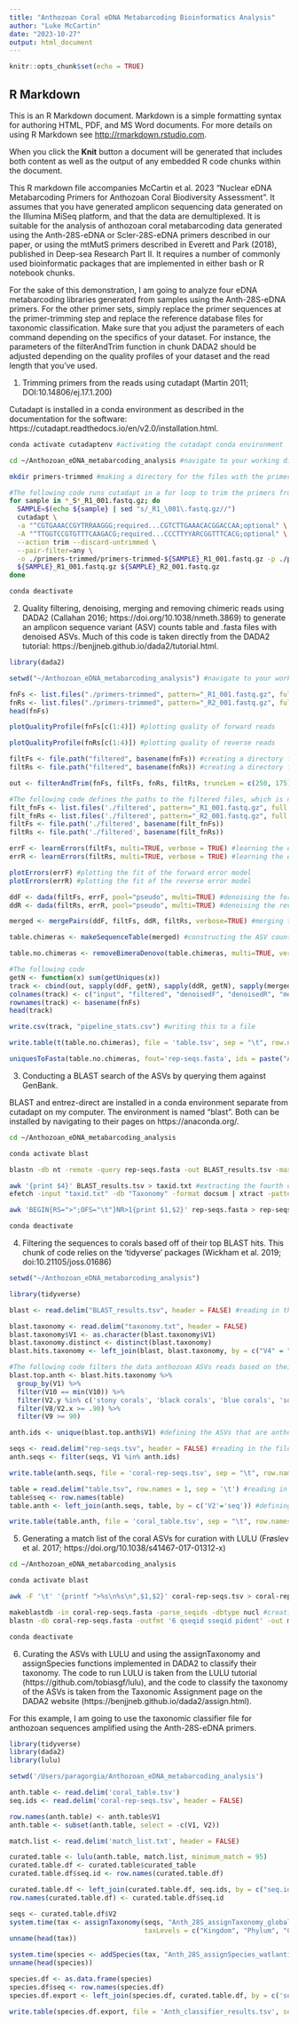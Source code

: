 ```yaml
---
title: "Anthozoan Coral eDNA Metabarcoding Bioinformatics Analysis"
author: "Luke McCartin"
date: "2023-10-27"
output: html_document
---
```


```r
knitr::opts_chunk$set(echo = TRUE)
```

## R Markdown

This is an R Markdown document. Markdown is a simple formatting syntax for authoring HTML, PDF, and MS Word documents. For more details on using R Markdown see <http://rmarkdown.rstudio.com>.

When you click the **Knit** button a document will be generated that includes both content as well as the output of any embedded R code chunks within the document.

This R markdown file accompanies McCartin et al. 2023 "Nuclear eDNA Metabarcoding Primers for Anthozoan Coral Biodiversity Assessment". It assumes that you have generated amplicon sequencing data generated on the Illumina MiSeq platform, and that the data are demultiplexed. It is suitable for the analysis of anthozoan coral metabarcoding data generated using the Anth-28S-eDNA or Scler-28S-eDNA primers described in our paper, or using the mtMutS primers described in Everett and Park (2018), published in Deep-sea Research Part II. It requires a number of commonly used bioinformatic packages that are implemented in either bash or R notebook chunks.

For the sake of this demonstration, I am going to analyze four eDNA metabarcoding libraries generated from samples using the Anth-28S-eDNA primers. For the other primer sets, simply replace the primer sequences at the primer-trimming step and replace the reference database files for taxonomic classification. Make sure that you adjust the parameters of each command depending on the specifics of your dataset. For instance, the parameters of the filterAndTrim function in chunk DADA2 should be adjusted depending on the quality profiles of your dataset and the read length that you've used.

1. Trimming primers from the reads using cutadapt (Martin 2011; DOI:10.14806/ej.17.1.200) 

Cutadapt is installed in a conda environment as described in the documentation for the software: https://cutadapt.readthedocs.io/en/v2.0/installation.html.

```zsh
conda activate cutadaptenv #activating the cutadapt conda environment

cd ~/Anthozoan_eDNA_metabarcoding_analysis #navigate to your working directory here

mkdir primers-trimmed #making a directory for the files with the primers trimmed

#The following code runs cutadapt in a for loop to trim the primers from the reads using the default parameters.
for sample in *_S*_R1_001.fastq.gz; do
  SAMPLE=$(echo ${sample} | sed "s/_R1_\001\.fastq.gz//")
  cutadapt \
  -a "^CGTGAAACCGYTRRAAGGG;required...CGTCTTGAAACACGGACCAA;optional" \
  -A "^TTGGTCCGTGTTTCAAGACG;required...CCCTTYYARCGGTTTCACG;optional" \
  --action trim --discard-untrimmed \
  --pair-filter=any \
  -o ./primers-trimmed/primers-trimmed-${SAMPLE}_R1_001.fastq.gz -p ./primers-trimmed/primers-trimmed-${SAMPLE}_R2_001.fastq.gz \
  ${SAMPLE}_R1_001.fastq.gz ${SAMPLE}_R2_001.fastq.gz
done

conda deactivate
```

2. Quality filtering, denoising, merging and removing chimeric reads using DADA2 (Callahan 2016; https://doi.org/10.1038/nmeth.3869) to generate an amplicon sequence variant (ASV) counts table and .fasta files with denoised ASVs. Much of this code is taken directly from the DADA2 tutorial: https://benjjneb.github.io/dada2/tutorial.html.

```r
library(dada2)

setwd("~/Anthozoan_eDNA_metabarcoding_analysis") #navigate to your working directory here

fnFs <- list.files("./primers-trimmed", pattern="_R1_001.fastq.gz", full.names=TRUE) #listing and define the fastq.gz files with trimmed, forward reads
fnRs <- list.files("./primers-trimmed", pattern="_R2_001.fastq.gz", full.names=TRUE) #listing and define the fastq.gz files with trimmed, reverse reads
head(fnFs)

plotQualityProfile(fnFs[c(1:4)]) #plotting quality of forward reads

plotQualityProfile(fnRs[c(1:4)]) #plotting quality of reverse reads

filtFs <- file.path("filtered", basename(fnFs)) #creating a directory for the filtered forward reads
filtRs <- file.path("filtered", basename(fnRs)) #creating a directory for the filtered reverse reads

out <- filterAndTrim(fnFs, filtFs, fnRs, filtRs, truncLen = c(250, 175), verbose = TRUE) #quality filtering the reads and truncating them to 250 (forward) and 175 (reverse) bp based off of their quality profiles

#The following code defines the paths to the filtered files, which is necessary in case some sequence files have no reads that pass the filter (reasonable for negative control samples).
filt_fnFs <- list.files('./filtered', pattern="_R1_001.fastq.gz", full.names=TRUE)
filt_fnRs <- list.files('./filtered', pattern="_R2_001.fastq.gz", full.names=TRUE)
filtFs <- file.path('./filtered', basename(filt_fnFs))
filtRs <- file.path('./filtered', basename(filt_fnRs))

errF <- learnErrors(filtFs, multi=TRUE, verbose = TRUE) #learning the error models for the forward, filtered reads
errR <- learnErrors(filtRs, multi=TRUE, verbose = TRUE) #learning the error models for the reverse, filtered reads

plotErrors(errF) #plotting the fit of the forward error model
plotErrors(errR) #plotting the fit of the reverse error model

ddF <- dada(filtFs, errF, pool="pseudo", multi=TRUE) #denoising the forward reads
ddR <- dada(filtRs, errR, pool="pseudo", multi=TRUE) #denoising the reverse reads

merged <- mergePairs(ddF, filtFs, ddR, filtRs, verbose=TRUE) #merging the read pairs

table.chimeras <- makeSequenceTable(merged) #constructing the ASV counts table

table.no.chimeras <- removeBimeraDenovo(table.chimeras, multi=TRUE, verbose=TRUE) #removing chimeric ASVs

#The following code 
getN <- function(x) sum(getUniques(x))
track <- cbind(out, sapply(ddF, getN), sapply(ddR, getN), sapply(merged, getN), rowSums(table.no.chimeras))
colnames(track) <- c("input", "filtered", "denoisedF", "denoisedR", "merged", "nonchim")
rownames(track) <- basename(fnFs)
head(track)

write.csv(track, "pipeline_stats.csv") #writing this to a file

write.table(t(table.no.chimeras), file = 'table.tsv', sep = "\t", row.names = TRUE, col.names=NA, quote=FALSE) #writing the ASV counts table to a file

uniquesToFasta(table.no.chimeras, fout='rep-seqs.fasta', ids = paste("ASV",1:ncol(table.no.chimeras),sep="_")) #writing the ASVS to a .fasta file as well
```

3. Conducting a BLAST search of the ASVs by querying them against GenBank.

BLAST and entrez-direct are installed in a conda environment separate from cutadapt on my computer. The environment is named "blast". Both can be installed by navigating to their pages on https://anaconda.org/.

```zsh
cd ~/Anthozoan_eDNA_metabarcoding_analysis

conda activate blast

blastn -db nt -remote -query rep-seqs.fasta -out BLAST_results.tsv -max_target_seqs 10 -outfmt "6 qseqid qlen sseqid staxids slen sstart send length pident evalue"

awk '{print $4}' BLAST_results.tsv > taxid.txt #extracting the fourth column, which contains the subject taxonomy ids of each subject sequence
efetch -input "taxid.txt" -db "Taxonomy" -format docsum | xtract -pattern DocumentSummary -element Id Division Genus Species > taxonomy.txt #returning the taxonomic identifications of for each taxonomy id #

awk 'BEGIN{RS=">";OFS="\t"}NR>1{print $1,$2}' rep-seqs.fasta > rep-seqs.tsv

conda deactivate
```

4. Filtering the sequences to corals based off of their top BLAST hits. This chunk of code relies on the 'tidyverse' packages (Wickham et al. 2019; doi:10.21105/joss.01686)

```r
setwd("~/Anthozoan_eDNA_metabarcoding_analysis")

library(tidyverse)

blast <- read.delim("BLAST_results.tsv", header = FALSE) #reading in the blast results

blast.taxonomy <- read.delim("taxonomy.txt", header = FALSE)
blast.taxonomy$V1 <- as.character(blast.taxonomy$V1)
blast.taxonomy.distinct <- distinct(blast.taxonomy)
blast.hits.taxonomy <- left_join(blast, blast.taxonomy, by = c("V4" = "V1")) #merging the blast hits with their taxonomic identities

#The following code filters the data anthozoan ASVs reads based on their top BLAST hit (smallest e-value), a percent identity of 90% to a coral and a coverage across the queried sequence of 90%.
blast.top.anth <- blast.hits.taxonomy %>% 
  group_by(V1) %>%
  filter(V10 == min(V10)) %>%
  filter(V2.y %in% c('stony corals', 'black corals', 'blue corals', 'soft corals')) %>%
  filter(V8/V2.x >= .90) %>%
  filter(V9 >= 90)

anth.ids <- unique(blast.top.anth$V1) #defining the ASVs that are anthozoan corals

seqs <- read.delim("rep-seqs.tsv", header = FALSE) #reading in the file with the ASV sequences
anth.seqs <- filter(seqs, V1 %in% anth.ids)

write.table(anth.seqs, file = 'coral-rep-seqs.tsv', sep = "\t", row.names = FALSE, col.names = FALSE, quote = FALSE) #writing the sequences that are coral and their names for creating a BLAST database to be used with LULU

table = read.delim("table.tsv", row.names = 1, sep = '\t') #reading in the ASV counts table
table$seq <- row.names(table)
table.anth <- left_join(anth.seqs, table, by = c('V2'='seq')) #defining the table with only Anthozoan coral ASVs

write.table(table.anth, file = 'coral_table.tsv', sep = "\t", row.names = FALSE, col.names=TRUE, quote=FALSE) #write this coral table to file
```

5. Generating a match list of the coral ASVs for curation with LULU (Frøslev et al. 2017; https://doi.org/10.1038/s41467-017-01312-x)

```zsh
cd ~/Anthozoan_eDNA_metabarcoding_analysis

conda activate blast

awk -F '\t' '{printf ">%s\n%s\n",$1,$2}' coral-rep-seqs.tsv > coral-rep-seqs.fasta #converting the coral seqs in a .tsv format to a .fasta file

makeblastdb -in coral-rep-seqs.fasta -parse_seqids -dbtype nucl #creating a matchlist by first creating a BLAST database...
blastn -db coral-rep-seqs.fasta -outfmt '6 qseqid sseqid pident' -out match_list.txt -qcov_hsp_perc 80 -query coral-rep-seqs.fasta #...and then conducting a BLAST search on the sequences against one another

conda deactivate
```

6. Curating the ASVs with LULU and using the assignTaxonomy and assignSpecies functions implemented in DADA2 to classify their taxonomy. The code to run LULU is taken from the LULU tutorial (https://github.com/tobiasgf/lulu), and the code to classify the taxonomy of the ASVs is taken from the Taxonomic Assignment page on the DADA2 website (https://benjjneb.github.io/dada2/assign.html).

For this example, I am going to use the taxonomic classifier file for anthozoan sequences amplified using the Anth-28S-eDNA primers.

```r
library(tidyverse)
library(dada2)
library(lulu)

setwd('/Users/paragorgia/Anthozoan_eDNA_metabarcoding_analysis')

anth.table <- read.delim('coral_table.tsv')
seq.ids <- read.delim('coral-rep-seqs.tsv', header = FALSE)

row.names(anth.table) <- anth.table$V1
anth.table <- subset(anth.table, select = -c(V1, V2))

match.list <- read.delim('match_list.txt', header = FALSE)

curated.table <- lulu(anth.table, match.list, minimum_match = 95)
curated.table.df <- curated.table$curated_table
curated.table.df$seq.id <- row.names(curated.table.df)

curated.table.df <- left_join(curated.table.df, seq.ids, by = c("seq.id" = "V1"))
row.names(curated.table.df) <- curated.table.df$seq.id

seqs <- curated.table.df$V2
system.time(tax <- assignTaxonomy(seqs, "Anth_28S_assignTaxonomy_global_20231024.fasta", multi=TRUE, minBoot = 80,
                                  taxLevels = c("Kingdom", "Phylum", "Class", "Order", "Family", "Genus"))) #classifying to the genus level with assignTaxonomy
unname(head(tax))

system.time(species <- addSpecies(tax, "Anth_28S_assignSpecies_watlantic_20230912.fasta", allowMultiple=TRUE)) #finding 100% matches to our reference database of Gulf of Mexico corals with assignSpecies
unname(head(species))

species.df <- as.data.frame(species)
species.df$seq <- row.names(species.df)
species.df.export <- left_join(species.df, curated.table.df, by = c('seq' = 'V2'))

write.table(species.df.export, file = 'Anth_classifier_results.tsv', sep = "\t", row.names = FALSE, quote=FALSE) #writing the ASV counts table with the taxonomic classifications of each coral ASV
```